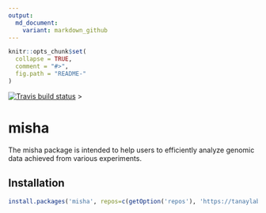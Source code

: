 ```yaml
---
output:
  md_document:
    variant: markdown_github
---
```



```r
knitr::opts_chunk$set(
  collapse = TRUE,
  comment = "#>",
  fig.path = "README-"
)
```
<!-- badges: start -->
[![Travis build status](https://travis-ci.com/tanaylab/misha.svg?branch=master)](https://travis-ci.org/tanaylab/misha)
<!-- badges: end -->>

# misha

The misha package is intended to help users to efficiently analyze genomic data achieved from various experiments.

## Installation
```r
install.packages('misha', repos=c(getOption('repos'), 'https://tanaylab.github.io/repo'))
```

